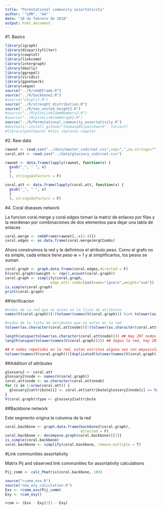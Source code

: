 ```yaml
---
title: "Permutational community assortativity"
author: '"LMM", "AA"'
date: "10 de febrero de 2018"
output: html_document
---
```


#1. Basics

```r
library(igraph)
library(disparityfilter)
library(cowplot)
library(linkcomm)
library(intergraph)
library(GGally)
library(ggrepel)
library(viridis)
library(ggnetwork)
library(vegan)
source("../R/cmbDFrame.R")
source("../R/backbone2.R")
#source("CVsplit.R")
source("../R/strenght_distribution.R")
source("../R/non_nested_height2.R")
#source("../R/plotLinkCommMembers2.R")
#source("../R/plotLinkCommGraph2.R")
source("../R/Permutational_community_assortativity.R")
#devtools::install_github("thomasp85/patchwork", force=T)
#library(patchwork) #this replaces cowplot
```

#2. Raw data

```r
rawnet <- read.csv("../data/master_codirnet.csv",sep=",",na.strings="",header=T, stringsAsFactors = F)
coral.att <- read.csv("../data/glossary_codirnet.csv")
```

```r
rawnet <- data.frame(lapply(rawnet, function(x) {
  gsub("_", " ", x)
  }
  ), stringsAsFactors = F)

coral.att <- data.frame(lapply(coral.att, function(x) {
  gsub("_", " ", x)
  }
  ), stringsAsFactors = F)
```




#4. Coral diseases network

La funcion coral.merge y coral.edges toman la matriz de enlaces por filas y la reordenan por combinaciones de dos elementos para dejar una tabla de enlaces

```r
coral.merge <- cmbDFrame(rawnet[,-c(1:4)])
coral.edges <- as.data.frame(coral.merge$mrgCCombs)
```

Ahora construimos la red y le definimos el atributo peso. Como el grafo no es simple, cada enlace tiene peso w = 1 y al simplificarlos, los pesos se suman

```r
coral.graph <- graph.data.frame(coral.edges,directed = F)
E(coral.graph)$weight <- rep(1,ecount(coral.graph))
coral.graph <- simplify(coral.graph,
                     edge.attr.comb=list(name="ignore",weight="sum"))
is.simple(coral.graph)
print(coral.graph)
```

##Verificacion

```r
#nodos de la red que no estan en la lista de atributos
names(V(coral.graph))[!(tolower(names(V(coral.graph))) %in% tolower(as.character(coral.att$node)))]

#nodos de la lista de atributos que no estan en la red
tolower(as.character(coral.att$node))[!(tolower(as.character(coral.att$node)) %in% tolower(names(V(coral.graph))))]

length(unique(tolower(as.character(coral.att$node)))) ## Hay 297 nodos en total segun el glosario
length(unique(tolower(names(V(coral.graph))))) ## Segun la red, hay 293 nodos en total

## 4 nodos repetidos en la red, estan escritos alguna vez con mayusculas y otras con minusculas
tolower(names(V(coral.graph)))[duplicated(tolower(names(V(coral.graph))))] 

```

##Addition of attributes

```r
glossary2 <- coral.att
glossary2$node <- names(V(coral.graph))
coral.att$node <- as.character(coral.att$node)
for (i in 1:nrow(coral.att)) {
  glossary2$attribute[i] <- coral.att$attribute[glossary2$node[i] == tolower(coral.att$node)] 
}
V(coral.graph)$type <- glossary2$attribute
```

##Backbone network

Este segmento origina la columna de la red 

```r
coral.backbone <- graph.data.frame(backbone2(coral.graph), 
                                   directed = F)
coral.backbone <- decompose.graph(coral.backbone)[[1]]
is_simple(coral.backbone)
coral.backbone <- simplify(coral.backbone, remove.multiple = T)
```

#Link communities assortativity

Matrix Pij and observed link communities for assortativity calculations

```r
Pij_comm <- calc_Pmatrix(coral.backbone, 100)
```


```r
source("rcomm_exx.R")
source("new_exy_calculation.R")
Exx <- rcomm_exx(Pij_comm)
Exy <- rcom_exy()

rcom <- (Exx - Exy)/(1 - Exy)
```

